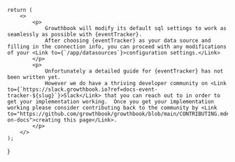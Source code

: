 
    return (
        <>
            <p>
                Growthbook will modify its default sql settings to work as seamlessly as possible with {eventTracker}.  
                After choosing {eventTracker} as your data source and filling in the connection info, you can proceed with any modifications of your <Link to={`/app/datasources`}>configuration settings.</Link>
            </p>
            <p>    
                Unfortunately a detailed guide for {eventTracker} has not been written yet. 
                However we do have a thriving developer community on <Link to={`https://slack.growthbook.io?ref=docs-event-tracker-${slug}`}>Slack</Link> that you can reach out to in order to get your implementation working.  Once you get your implementation working please consider contributing back to the community by <Link to="https://github.com/growthbook/growthbook/blob/main/CONTRIBUTING.md#working-on-docs">creating this page</Link>. 
            </p>
        </>
    );
}
